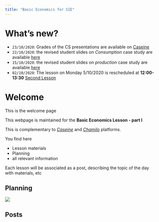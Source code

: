 ```yaml
---
title: "Basic Economics for SIE"
---
```


# What's new?

- `23/10/2020`: Grades of the CS presentations are available on [Caseine](https://moodle.caseine.org/mod/resource/view.php?id=32068)
- `22/10/2020`: the revised student slides on *Consumption* case study are available [here](/post/2020_10_22_Consumption_CS)
- `15/10/2020`: the revised student slides on *production* case study are available [here](/post/2020_10_15_ProductionCS)
- `02/10/2020`: The lesson on Monday 5/10/2020 is rescheduled at **12:00-13:30**
   [Second Lesson](/post/2020_10_05_second-lesson)

# Welcome

This is the welcome page

This webpage is maintained for the **Basic Economics Lesson - part I**

This is complementary to [*Caseine*](https://caseine.org/course/view.php?id=347) and [*Chamilo*](https://chamilo.grenoble-inp.fr/courses/GIWGUS1014/index.php?id_session=0) platforms.

You find here

- Lesson materials
- Planning
- all relevant information


Each lesson will be associated as a post, describing the topic of the day with materials, etc

## Planning

![](/./_index_files/Planning.png)

## Posts
